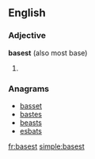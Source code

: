 ==English==

===Adjective===
'''basest''' (also most base)

# {{superlative of|[[base]]}}

===Anagrams===
* [[basset#English|basset]]
* [[bastes#English|bastes]]
* [[beasts#English|beasts]]
* [[esbats#English|esbats]]

[[fr:basest]]
[[simple:basest]]